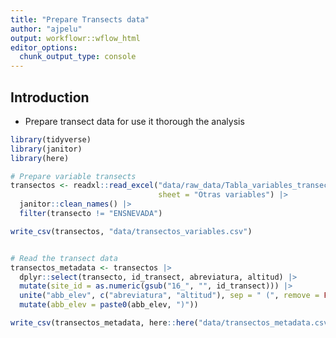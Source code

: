 ```yaml
---
title: "Prepare Transects data"
author: "ajpelu"
output: workflowr::wflow_html
editor_options:
  chunk_output_type: console
---
```


## Introduction

- Prepare transect data for use it thorough the analysis

```r
library(tidyverse)
library(janitor)
library(here)
```


```r

# Prepare variable transects
transectos <- readxl::read_excel("data/raw_data/Tabla_variables_transectos_22.xls", 
                                 sheet = "Otras variables") |>
  janitor::clean_names() |> 
  filter(transecto != "ENSNEVADA")

write_csv(transectos, "data/transectos_variables.csv")


# Read the transect data 
transectos_metadata <- transectos |> 
  dplyr::select(transecto, id_transect, abreviatura, altitud) |> 
  mutate(site_id = as.numeric(gsub("16_", "", id_transect))) |> 
  unite("abb_elev", c("abreviatura", "altitud"), sep = " (", remove = FALSE) |> 
  mutate(abb_elev = paste0(abb_elev, ")"))

write_csv(transectos_metadata, here::here("data/transectos_metadata.csv"))
```

